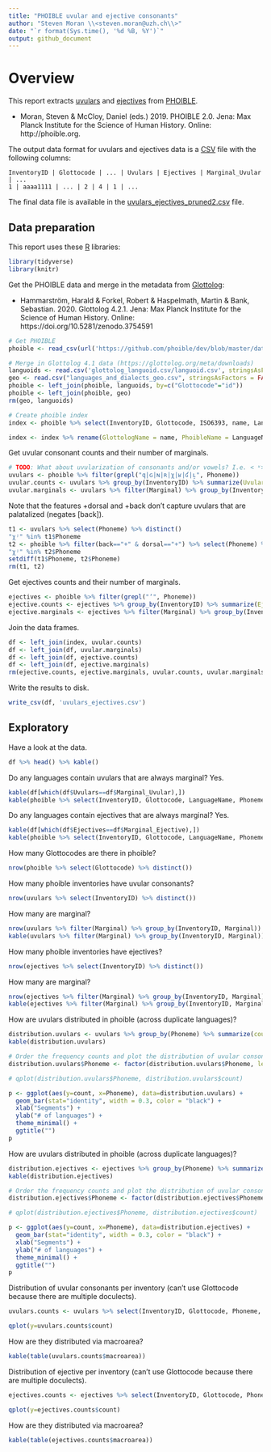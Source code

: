 ```yaml
---
title: "PHOIBLE uvular and ejective consonants"
author: "Steven Moran \\<steven.moran@uzh.ch\\>"
date: "`r format(Sys.time(), '%d %B, %Y')`"
output: github_document
---
```


# Overview

This report extracts [uvulars](https://en.wikipedia.org/wiki/Uvular_consonant) and [ejectives](https://en.wikipedia.org/wiki/Ejective_consonant) from [PHOIBLE](https://phoible.org/).

* Moran, Steven & McCloy, Daniel (eds.) 2019. PHOIBLE 2.0. Jena: Max Planck Institute for the Science of Human History. Online: http://phoible.org.

The output data format for uvulars and ejectives data is a [CSV](https://en.wikipedia.org/wiki/Comma-separated_values) file with the following columns:

```
InventoryID | Glottocode | ... | Uvulars | Ejectives | Marginal_Uvular | ...
1 | aaaa1111 | ... | 2 | 4 | 1 | ...
```

The final data file is available in the [uvulars_ejectives_pruned2.csv](../Data/uvulars_ejectives_pruned2.csv) file.

## Data preparation

This report uses these [R](https://cran.r-project.org/) libraries:

```r
library(tidyverse)
library(knitr)
```

Get the PHOIBLE data and merge in the metadata from [Glottolog](https://glottolog.org/):

* Hammarström, Harald & Forkel, Robert & Haspelmath, Martin & Bank, Sebastian. 2020. Glottolog 4.2.1. Jena: Max Planck Institute for the Science of Human History. Online: https://doi.org/10.5281/zenodo.3754591


```r
# Get PHOIBLE
phoible <- read_csv(url('https://github.com/phoible/dev/blob/master/data/phoible.csv?raw=true'), col_types=c(InventoryID='i', Marginal='l', .default='c'))

# Merge in Glottolog 4.1 data (https://glottolog.org/meta/downloads)
languoids <- read.csv('glottolog_languoid.csv/languoid.csv', stringsAsFactors = FALSE) 
geo <- read.csv("languages_and_dialects_geo.csv", stringsAsFactors = FALSE)
phoible <- left_join(phoible, languoids, by=c("Glottocode"="id"))
phoible <- left_join(phoible, geo)
rm(geo, languoids)

# Create phoible index
index <- phoible %>% select(InventoryID, Glottocode, ISO6393, name, LanguageName, SpecificDialect, Source, family_id, level, status, latitude, longitude, country_ids, macroarea) %>% distinct()

index <- index %>% rename(GlottologName = name, PhoibleName = LanguageName)
```

Get uvular consonant counts and their number of marginals.

```r
# TODO: What about uvularization of consonants and/or vowels? I.e. < ʶ>
uvulars <- phoible %>% filter(grepl("q|ɢ|ɴ|ʀ|χ|ʁ|ʛ|ʟ̠", Phoneme))
uvular.counts <- uvulars %>% group_by(InventoryID) %>% summarize(Uvulars=n())
uvular.marginals <- uvulars %>% filter(Marginal) %>% group_by(InventoryID) %>% summarize(Marginal_Uvular=n())
```

Note that the features +dorsal and +back don't capture uvulars that are palatalized (negates [back]).

```r
t1 <- uvulars %>% select(Phoneme) %>% distinct()
"χʲ" %in% t1$Phoneme
t2 <- phoible %>% filter(back=="+" & dorsal=="+") %>% select(Phoneme) %>% distinct()
"χʲ" %in% t2$Phoneme
setdiff(t1$Phoneme, t2$Phoneme)
rm(t1, t2)
```

Get ejectives counts and their number of marginals.

```r
ejectives <- phoible %>% filter(grepl("ʼ", Phoneme))
ejective.counts <- ejectives %>% group_by(InventoryID) %>% summarize(Ejectives=n())
ejective.marginals <- ejectives %>% filter(Marginal) %>% group_by(InventoryID) %>% summarize(Marginal_Ejective=n())
```

Join the data frames.

```r
df <- left_join(index, uvular.counts)
df <- left_join(df, uvular.marginals)
df <- left_join(df, ejective.counts)
df <- left_join(df, ejective.marginals)
rm(ejective.counts, ejective.marginals, uvular.counts, uvular.marginals)
```

Write the results to disk.

```r
write_csv(df, 'uvulars_ejectives.csv')
```

## Exploratory

Have a look at the data.

```r
df %>% head() %>% kable()
```

Do any languages contain uvulars that are always marginal? Yes.

```r
kable(df[which(df$Uvulars==df$Marginal_Uvular),])
kable(phoible %>% select(InventoryID, Glottocode, LanguageName, Phoneme) %>% filter(InventoryID==354) %>% filter(grepl("q|ɢ|ɴ|ʀ|χ|ʁ|ʛ|ʟ̠", Phoneme)))
```

Do any languages contain ejectives that are always marginal? Yes.

```r
kable(df[which(df$Ejectives==df$Marginal_Ejective),])
kable(phoible %>% select(InventoryID, Glottocode, LanguageName, Phoneme) %>% filter(InventoryID==1276) %>% filter(grepl("ʼ", Phoneme)))
```

How many Glottocodes are there in phoible?

```r
nrow(phoible %>% select(Glottocode) %>% distinct())
```

How many phoible inventories have uvular consonants?

```r
nrow(uvulars %>% select(InventoryID) %>% distinct())
```

How many are marginal?

```r
nrow(uvulars %>% filter(Marginal) %>% group_by(InventoryID, Marginal)) # 21 rows
kable(uvulars %>% filter(Marginal) %>% group_by(InventoryID, Marginal))
```

How many phoible inventories have ejectives?

```r
nrow(ejectives %>% select(InventoryID) %>% distinct())
```

How many are marginal?

```r
nrow(ejectives %>% filter(Marginal) %>% group_by(InventoryID, Marginal)) # 23 rows
kable(ejectives %>% filter(Marginal) %>% group_by(InventoryID, Marginal))
```

How are uvulars distributed in phoible (across duplicate languages)?

```r
distribution.uvulars <- uvulars %>% group_by(Phoneme) %>% summarize(count=n()) %>% arrange(desc(count))
kable(distribution.uvulars)

# Order the frequency counts and plot the distribution of uvular consonants in the sample
distribution.uvulars$Phoneme <- factor(distribution.uvulars$Phoneme, levels=distribution.uvulars$Phoneme[order(-distribution.uvulars$count)])

# qplot(distribution.uvulars$Phoneme, distribution.uvulars$count)

p <- ggplot(aes(y=count, x=Phoneme), data=distribution.uvulars) +
  geom_bar(stat="identity", width = 0.3, color = "black") +
  xlab("Segments") +
  ylab("# of languages") +
  theme_minimal() +
  ggtitle("")
p
```

How are uvulars distributed in phoible (across duplicate languages)?

```r
distribution.ejectives <- ejectives %>% group_by(Phoneme) %>% summarize(count=n()) %>% arrange(desc(count))
kable(distribution.ejectives)

# Order the frequency counts and plot the distribution of uvular consonants in the sample
distribution.ejectives$Phoneme <- factor(distribution.ejectives$Phoneme, levels=distribution.ejectives$Phoneme[order(-distribution.ejectives$count)])

# qplot(distribution.ejectives$Phoneme, distribution.ejectives$count)

p <- ggplot(aes(y=count, x=Phoneme), data=distribution.ejectives) +
  geom_bar(stat="identity", width = 0.3, color = "black") +
  xlab("Segments") +
  ylab("# of languages") +
  theme_minimal() +
  ggtitle("")
p
```

Distribution of uvular consonants per inventory (can't use Glottocode because there are multiple doculects).

```r
uvulars.counts <- uvulars %>% select(InventoryID, Glottocode, Phoneme, macroarea) %>% group_by(InventoryID, Glottocode, macroarea) %>% summarize(count=n()) %>% arrange(desc(count))

qplot(y=uvulars.counts$count)
```

How are they distributed via macroarea?

```r
kable(table(uvulars.counts$macroarea))
```

Distribution of ejective per inventory (can't use Glottocode because there are multiple doculects).

```r
ejectives.counts <- ejectives %>% select(InventoryID, Glottocode, Phoneme, macroarea) %>% group_by(InventoryID, Glottocode, macroarea) %>% summarize(count=n()) %>% arrange(desc(count))

qplot(y=ejectives.counts$count)
```

How are they distributed via macroarea?

```r
kable(table(ejectives.counts$macroarea))
```


